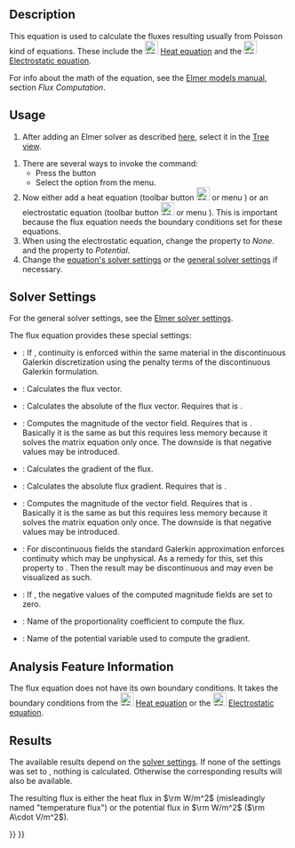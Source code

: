 <languages/>
<translate>

<!--T:4-->
{{Docnav
|[[FEM_EquationFlow|Flow equation]]
|[[FEM_EquationHeat|Heat equation]]
|[[FEM_Workbench|FEM]]
|IconL=FEM_EquationFlow.svg
|IconR=FEM_EquationHeat.svg
|IconC=Workbench_FEM.svg
}}

<!--T:1-->
{{GuiCommand
|Name=FEM EquationFlux
|MenuLocation=Solve → Flux equation
|Workbenches=[[FEM_Workbench|FEM]]
|Version=0.17
|SeeAlso=
}}

==Description== <!--T:21-->

<!--T:2-->
This equation is used to calculate the fluxes resulting usually from Poisson kind of equations. These include the [[Image:FEM_EquationHeat.svg|24px]] [[FEM_EquationHeat|Heat equation]] and the [[Image:FEM_EquationElectrostatic.svg|24px]] [[FEM_EquationElectrostatic|Electrostatic equation]].

<!--T:10-->
For info about the math of the equation, see the [https://www.elmerfem.org/blog/documentation/ Elmer models manual], section ''Flux Computation''.

==Usage== <!--T:11-->

<!--T:12-->
# After adding an Elmer solver as described [[FEM_SolverElmer#Equations|here]], select it in the [[Tree_view|Tree view]].

# There are several ways to invoke the command:
#* Press the {{Button|[[Image:FEM_EquationFlux.svg|16px]] [[FEM_EquationFlux|Flux equation]]}} button
#* Select the {{MenuCommand|Solve → [[Image:FEM_EquationFlux.svg|16px]] Flux equation}} option from the menu.
# Now either add a heat equation  (toolbar button [[Image:FEM_EquationHeat.svg|24px]] or menu {{MenuCommand|Solve → [[FEM_EquationHeat|Heat equation]]}}) or an electrostatic equation (toolbar button [[Image:FEM_EquationElectrostatic.svg|24px]] or menu {{MenuCommand|Solve → [[FEM_EquationElectrostatic|Electrostatic equation]]}}). This is important because the flux equation needs the boundary conditions set for these equations.
# When using the electrostatic equation, change the property {{PropertyData|Flux Coefficient}} to ''None''. and the property {{PropertyData|Flux Variable}} to ''Potential''.
# Change the [[#Solver_Settings|equation's solver settings]] or the [[FEM_SolverElmer_SolverSettings|general solver settings]] if necessary.

==Solver Settings== <!--T:13-->

<!--T:14-->
For the general solver settings, see the [[FEM_SolverElmer_SolverSettings|Elmer solver settings]].

<!--T:15-->
The flux equation provides these special settings:
* {{PropertyData|Average Within Materials}}: If {{TRUE}}, continuity is enforced within the same material in the discontinuous Galerkin discretization using the penalty terms of the discontinuous Galerkin formulation.
* {{PropertyData|Calculate Flux}}: Calculates the flux vector.
* {{PropertyData|Calculate Flux Abs}}: Calculates the absolute of the flux vector. Requires that {{PropertyData|Calculate Flux}} is {{TRUE}}.
* {{PropertyData|Calculate Flux Magnitude}}:  Computes the magnitude of the vector field. Requires that {{PropertyData|Calculate Flux}} is {{TRUE}}.</br>Basically it is the same as {{PropertyData|Calculate Flux Abs}} but this requires less memory because it solves the matrix equation only once. The downside is that negative values may be introduced.
* {{PropertyData|Calculate Grad}}: Calculates the gradient of the flux.
* {{PropertyData|Calculate Grad Abs}}: Calculates the absolute flux gradient. Requires that {{PropertyData|Calculate Grad}} is {{TRUE}}.
* {{PropertyData|Calculate Grad Magnitude}}: Computes the magnitude of the vector field. Requires that {{PropertyData|Calculate Grad}} is {{TRUE}}.</br>Basically it is the same as {{PropertyData|Calculate Grad Abs}} but this requires less memory because it solves the matrix equation only once. The downside is that negative values may be introduced.
* {{PropertyData|Discontinuous Galerkin}}: For discontinuous fields the standard Galerkin approximation enforces continuity which may be unphysical. As a remedy for this, set this property to {{TRUE}}. Then the result may be discontinuous and may even be visualized as such.
* {{PropertyData|Enforce Positive Magnitude}}: If {{TRUE}}, the negative values of the computed magnitude fields are set to zero.
* {{PropertyData|Flux Coefficient}}: Name of the proportionality coefficient to compute the flux.
* {{PropertyData|Flux Variable}}: Name of the potential variable used to compute the gradient.

==Analysis Feature Information== <!--T:16-->

<!--T:17-->
The flux equation does not have its own boundary conditions. It takes the boundary conditions from the [[Image:FEM_EquationHeat.svg|24px]] [[FEM_EquationHeat|Heat equation]] or the [[Image:FEM_EquationElectrostatic.svg|24px]] [[FEM_EquationElectrostatic|Electrostatic equation]].

==Results== <!--T:18-->

<!--T:19-->
The available results depend on the [[#Solver_Settings|solver settings]]. If none of the {{PropertyData|Calculate *}} settings was set to {{TRUE}}, nothing is calculated. Otherwise the corresponding results will also be available. 

<!--T:20-->
The resulting flux is either the heat flux in <math>\rm W/m^2</math> (misleadingly named "temperature flux") or the potential flux in <math>\rm W/m^2</math> (<math>\rm A\cdot V/m^2</math>).


<!--T:5-->
{{Docnav
|[[FEM_EquationFlow|Flow equation]]
|[[FEM_EquationHeat|Heat equation]]
|[[FEM_Workbench|FEM]]
|IconL=FEM_EquationFlow.svg
|IconR=FEM_EquationHeat.svg
|IconC=Workbench_FEM.svg
}}

</translate>
{{FEM Tools navi{{#translation:}}}}
{{Userdocnavi{{#translation:}}}}